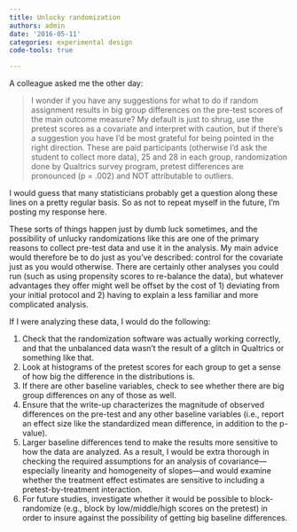 ```yaml
---
title: Unlucky randomization
authors: admin
date: '2016-05-11'
categories: experimental design
code-tools: true

---
```


A colleague asked me the other day:

> I wonder if you have any suggestions for what to do if random assignment results in big group differences on the pre-test scores of the main outcome measure? My default is just to shrug, use the pretest scores as a covariate and interpret with caution, but if there's a suggestion you have I'd be most grateful for being pointed in the right direction. These are paid participants (otherwise I'd ask the student to collect more data), 25 and 28 in each group, randomization done by Qualtrics survey program, pretest differences are pronounced (p = .002) and NOT attributable to outliers.

I would guess that many statisticians probably get a question along these lines on a pretty regular basis. So as not to repeat myself in the future, I'm posting my response here. 

These sorts of things happen just by dumb luck sometimes, and the possibility of unlucky randomizations like this are one of the primary reasons to collect pre-test data and use it in the analysis. My main advice would therefore be to do just as you’ve described: control for the covariate just as you would otherwise. There are certainly other analyses you could run (such as using propensity scores to re-balance the data), but whatever advantages they offer might well be offset by the cost of 1) deviating from your initial protocol and 2) having to explain a less familiar and more complicated analysis. 

If I were analyzing these data, I would do the following:

1. Check that the randomization software was actually working correctly, and that the unbalanced data wasn’t the result of a glitch in Qualtrics or something like that.
2. Look at histograms of the pretest scores for each group to get a sense of how big the difference in the distributions is.
3. If there are other baseline variables, check to see whether there are big group differences on any of those as well. 
4. Ensure that the write-up characterizes the magnitude of observed differences on the pre-test and any other baseline variables (i.e., report an effect size like the standardized mean difference, in addition to the p-value).
5. Larger baseline differences tend to make the results more sensitive to how the data are analyzed. As a result, I would be extra thorough in checking the required assumptions for an analysis of covariance---especially linearity and homogeneity of slopes---and would examine whether the treatment effect estimates are sensitive to including a pretest-by-treatment interaction. 
6. For future studies, investigate whether it would be possible to block-randomize (e.g., block by low/middle/high scores on the pretest) in order to insure against the possibility of getting big baseline differences.

